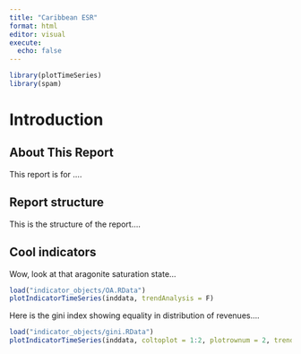 ```yaml
---
title: "Caribbean ESR"
format: html
editor: visual
execute:
  echo: false
---
```


```r
library(plotTimeSeries)
library(spam)
```

# Introduction

## About This Report

This report is for ....

## Report structure

This is the structure of the report....

## Cool indicators

Wow, look at that aragonite saturation state...

```r
load("indicator_objects/OA.RData")
plotIndicatorTimeSeries(inddata, trendAnalysis = F)
```

Here is the gini index showing equality in distribution of revenues....

```r
load("indicator_objects/gini.RData")
plotIndicatorTimeSeries(inddata, coltoplot = 1:2, plotrownum = 2, trendAnalysis = F, sublabel = T)
```
